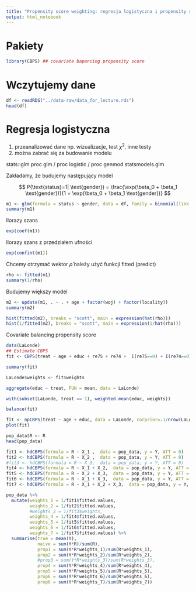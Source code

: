 ```yaml
---
title: "Propensity score weighting: regresja logistyczna i propensity score"
output: html_notebook
---
```



# Pakiety

```r
library(CBPS) ## covariate bapancing propensity score
```

# Wczytujemy dane

```r
df <- readRDS("../data-raw/data_for_lecture.rds")
head(df)
```

# Regresja logistyczna

1. przeanalizować dane np. wizualizacje, test $\chi^2$, inne testy
2. można zabrać się za budowanie modelu

stats::glm
proc glm / proc logistic / proc genmod
statsmodels.glm

Zakładamy, że budujemy następujący model

$$
P(\text{status}=1| \text{gender}) = \frac{\exp(\beta_0 + \beta_1 \text{gender})}{1 + \exp(\beta_0 + \beta_1 \text{gender})}
$$
```r
m1 <- glm(formula = status ~ gender, data = df, family = binomial(link = "logit")) ## binomial(), "binomial"
summary(m1)
```

Ilorazy szans

```r
exp(coef(m1))
```

Ilorazy szans z przedziałem ufności 

```r
exp(confint(m1))
```

Chcemy otrzymać wektor $\hat{\rho}$ należy użyć funkcji fitted (predict)

```r
rho <- fitted(m1)
summary(1/rho)
```

Budujemy większy model

```r
m2 <- update(m1, . ~ . + age + factor(woj) + factor(locality))
summary(m2)
```

```r
hist(fitted(m2), breaks = "scott", main = expression(hat(rho)))
hist(1/fitted(m2), breaks = "scott", main = expression(1/hat(rho)))
```

Covariate balancing propensity score

```r
data(LaLonde)
## Estimate CBPS
fit <- CBPS(treat ~ age + educ + re75 + re74 +  I(re75==0) + I(re74==0),  data = LaLonde, ATT = 1, standardize = T)
```

```r
summary(fit)
```

```r
LaLonde$weights <- fit$weights
```

```r
aggregate(educ ~ treat, FUN = mean, data = LaLonde)
```

```r
with(subset(LaLonde, treat == 1), weighted.mean(educ, weights))
```

```r
balance(fit)
```

```r
fit <- npCBPS(treat ~ age + educ, data = LaLonde, corprior=.1/nrow(LaLonde))
plot(fit)
```

```r
pop_data$R <- R
head(pop_data)
```

```r
fit1 <- hdCBPS(formula = R ~ X_1 ,  data = pop_data, y = Y, ATT = 0)
fit2 <- hdCBPS(formula = R ~ X_2 ,  data = pop_data, y = Y, ATT = 0)
#fit3 <- hdCBPS(formula = R ~ X_3,  data = pop_data, y = Y, ATT = 0)
fit4 <- hdCBPS(formula = R ~ X_1 + X_2,  data = pop_data, y = Y, ATT = 0)
fit5 <- hdCBPS(formula = R ~ X_2 + X_3,  data = pop_data, y = Y, ATT = 0)
fit6 <- hdCBPS(formula = R ~ X_1 + X_3,  data = pop_data, y = Y, ATT = 0)
fit7 <- hdCBPS(formula = R ~ X_1 + X_2 + X_3,  data = pop_data, y = Y, ATT = 0)

pop_data %>%
  mutate(weights_1 = 1/fit1$fitted.values,
         weights_2 = 1/fit2$fitted.values,
         #weights_3 = 1/fit3$weights,
         weights_4 = 1/fit4$fitted.values,
         weights_5 = 1/fit5$fitted.values,
         weights_6 = 1/fit6$fitted.values,
         weights_7 = 1/fit7$fitted.values) %>%
  summarise(true = mean(Y),
            naive = sum(Y*R)/sum(R),
            prop1 = sum(Y*R*weights_1)/sum(R*weights_1),
            prop2 = sum(Y*R*weights_2)/sum(R*weights_2),
            #prop3 = sum(Y*R*weights_3)/sum(R*weights_3),
            prop4 = sum(Y*R*weights_4)/sum(R*weights_4),
            prop5 = sum(Y*R*weights_5)/sum(R*weights_5),
            prop6 = sum(Y*R*weights_6)/sum(R*weights_6),
            prop6 = sum(Y*R*weights_7)/sum(R*weights_7))



```

